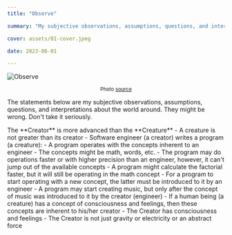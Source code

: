```yaml
---
title: "Observe"

summary: "My subjective observations, assumptions, questions, and interpretations about the world around. They might be wrong. Don't take it seriously"

cover: assets/01-cover.jpeg

date: 2023-06-01

---
```



![Observe](./assets/01-cover.jpeg)

<center style={{ opacity: 0.5 }}>
  <small>
    Photo <a href="https://unsplash.com/photos/LWP5r3sHBm8">source</a>
  </small>
</center>

The statements below are my subjective observations, assumptions, questions, and interpretations about the world around. They might be wrong. Don't take it seriously.

<Divider />

<Section hash="observation 101">
  <SectionHeader>
    The **Creator** is more advanced than the **Creature**
  </SectionHeader>

  <SectionBody>
    - A creature is not greater than its creator
    - Software engineer (a creator) writes a program (a creature):
      - A program operates with the concepts inherent to an engineer
      - The concepts might be math, words, etc.
      - The program may do operations faster or with higher precision than an engineer, however, it can't jump out of the available concepts
        - A program might calculate the factorial faster, but it will still be operating in the math concept
      - For a program to start operating with a new concept, the latter must be introduced to it by an engineer
        - A program may start creating music, but only after the concept of music was introduced to it by the creator (engineer)
    - If a human being (a creature) has a concept of consciousness and feelings, then these concepts are inherent to his/her creator
      - The Creator has consciousness and feelings
      - The Creator is not just gravity or electricity or an abstract force
  </SectionBody>
</Section>

<div>&nbsp;</div>
